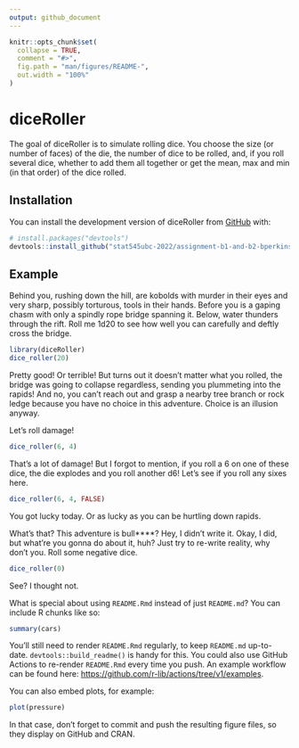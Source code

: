 ```yaml
---
output: github_document
---
```


<!-- README.md is generated from README.Rmd. Please edit that file -->

```r
knitr::opts_chunk$set(
  collapse = TRUE,
  comment = "#>",
  fig.path = "man/figures/README-",
  out.width = "100%"
)
```

# diceRoller

<!-- badges: start -->
<!-- badges: end -->

The goal of diceRoller is to simulate rolling dice. You choose the size (or number of faces) of the die, the number of dice to be rolled, and, if you roll several dice, whether to add them all together or get the mean, max and min (in that order) of the dice rolled.

## Installation

You can install the development version of diceRoller from [GitHub](https://github.com/stat545ubc-2022/assignment-b1-and-b2-bperkinsj) with:

``` r
# install.packages("devtools")
devtools::install_github("stat545ubc-2022/assignment-b1-and-b2-bperkinsj")
```

## Example
Behind you, rushing down the hill, are kobolds with murder in their eyes and very sharp, possibly torturous, tools in their hands. Before you is a gaping chasm with only a spindly rope bridge spanning it. Below, water thunders through the rift. Roll me 1d20 to see how well you can carefully and deftly cross the bridge. 
```r
library(diceRoller)
dice_roller(20)
```

Pretty good! Or terrible! But turns out it doesn't matter what you rolled, the bridge was going to collapse regardless, sending you plummeting into the rapids! And no, you can't reach out and grasp a nearby tree branch or rock ledge because you have no choice in this adventure. Choice is an illusion anyway.

Let's roll damage!
```r
dice_roller(6, 4)
```

That's a lot of damage! But I forgot to mention, if you roll a 6 on one of these dice, the die explodes and you roll another d6! Let's see if you roll any sixes here.
```r
dice_roller(6, 4, FALSE)
```
You got lucky today. Or as lucky as you can be hurtling down rapids.

What's that? This adventure is bull****? Hey, I didn't write it. Okay, I did, but what're you gonna do about it, huh? Just try to re-write reality, why don't you. Roll some negative dice.
```r
dice_roller(0)
```
See? I thought not.


What is special about using `README.Rmd` instead of just `README.md`? You can include R chunks like so:

```r
summary(cars)
```

You'll still need to render `README.Rmd` regularly, to keep `README.md` up-to-date. `devtools::build_readme()` is handy for this. You could also use GitHub Actions to re-render `README.Rmd` every time you push. An example workflow can be found here: <https://github.com/r-lib/actions/tree/v1/examples>.

You can also embed plots, for example:

```r
plot(pressure)
```

In that case, don't forget to commit and push the resulting figure files, so they display on GitHub and CRAN.
